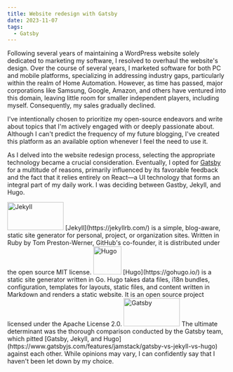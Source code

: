 ```yaml
---
title: Website redesign with Gatsby
date: 2023-11-07
tags:
  - Gatsby
---
```


Following several years of maintaining a WordPress website solely dedicated to marketing my software, I resolved to overhaul the website's design.
Over the course of several years, I marketed software for both PC and mobile platforms, specializing in addressing industry gaps,
particularly within the realm of Home Automation. However, as time has passed, major corporations like Samsung, Google, Amazon,
and others have ventured into this domain, leaving little room for smaller independent players, including myself.
Consequently, my sales gradually declined.

I've intentionally chosen to prioritize my open-source endeavors and write about topics that I'm actively engaged with or deeply passionate about.
Although I can't predict the frequency of my future blogging, I've created this platform as an available option whenever I feel the need to use it.

As I delved into the website redesign process, selecting the appropriate technology became a crucial consideration.
Eventually, I opted for [Gatsby](https://www.gatsbyjs.com/) for a multitude of reasons, primarily influenced by its favorable feedback and the fact that it relies entirely
on React—a UI technology that forms an integral part of my daily work. I was deciding between Gastby, Jekyll, and Hugo.

<img src="https://www.gatsbyjs.com/static/jekyll-a1a3a8ed8d3538d492081506b78caa10.svg" alt="Jekyll" height="64" width="128" />
[Jekyll](https://jekyllrb.com/) is a simple, blog-aware, static site generator for personal, project, or organization sites. Written in Ruby by Tom Preston-Werner, GitHub's co-founder, it is distributed under the open source MIT license.

<img src="https://www.gatsbyjs.com/static/hugo-cfe0d52f736d5b7eb8fbf46a36fa0802.png" alt="Hugo" height="64" width="64" />
[Hugo](https://gohugo.io/) is a static site generator written in Go. Hugo takes data files, i18n bundles, configuration, templates for layouts, static files, and content written in Markdown and renders a static website. It is an open source project licensed under the Apache License 2.0.

<img src="https://melloware.com/projects/gatsby.svg" alt="Gatsby" height="64" width="128" />
The ultimate determinant was the thorough comparison conducted by the Gatsby team, which pitted [Gatsby, Jekyll, and Hugo](https://www.gatsbyjs.com/features/jamstack/gatsby-vs-jekyll-vs-hugo) against each other. While opinions may vary, I can confidently say that I haven't been let down by my choice.
